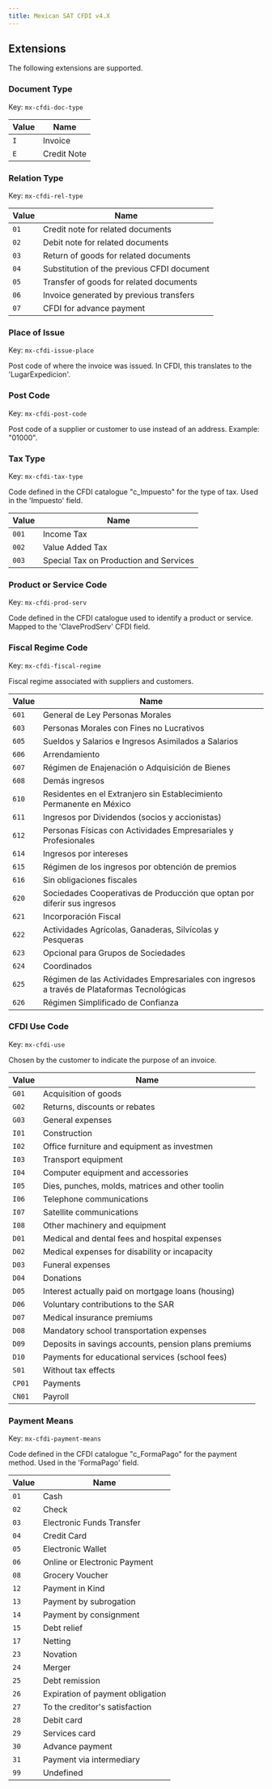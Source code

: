 ```yaml
---
title: Mexican SAT CFDI v4.X
---
```


## Extensions

The following extensions are supported.

### Document Type

Key: <code>mx-cfdi-doc-type</code>

| Value | Name |
| ---- | ---- |
| <code>I</code> | Invoice |
| <code>E</code> | Credit Note |

### Relation Type

Key: <code>mx-cfdi-rel-type</code>

| Value | Name |
| ---- | ---- |
| <code>01</code> | Credit note for related documents |
| <code>02</code> | Debit note for related documents |
| <code>03</code> | Return of goods for related documents |
| <code>04</code> | Substitution of the previous CFDI document |
| <code>05</code> | Transfer of goods for related documents |
| <code>06</code> | Invoice generated by previous transfers |
| <code>07</code> | CFDI for advance payment |

### Place of Issue

Key: <code>mx-cfdi-issue-place</code>	

Post code of where the invoice was issued. In CFDI, this translates to the 'LugarExpedicion'.

### Post Code

Key: <code>mx-cfdi-post-code</code>	

Post code of a supplier or customer to use instead of an address. Example: "01000".

### Tax Type

Key: <code>mx-cfdi-tax-type</code>	

Code defined in the CFDI catalogue "c_Impuesto" for the type of tax. Used in the 'Impuesto' field.

| Value | Name |
| ---- | ---- |
| <code>001</code> | Income Tax |
| <code>002</code> | Value Added Tax |
| <code>003</code> | Special Tax on Production and Services |

### Product or Service Code

Key: <code>mx-cfdi-prod-serv</code>	

Code defined in the CFDI catalogue used to identify a product or service.
Mapped to the 'ClaveProdServ' CFDI field.

### Fiscal Regime Code

Key: <code>mx-cfdi-fiscal-regime</code>	

Fiscal regime associated with suppliers and customers.

| Value | Name |
| ---- | ---- |
| <code>601</code> | General de Ley Personas Morales |
| <code>603</code> | Personas Morales con Fines no Lucrativos |
| <code>605</code> | Sueldos y Salarios e Ingresos Asimilados a Salarios |
| <code>606</code> | Arrendamiento |
| <code>607</code> | Régimen de Enajenación o Adquisición de Bienes |
| <code>608</code> | Demás ingresos |
| <code>610</code> | Residentes en el Extranjero sin Establecimiento Permanente en México |
| <code>611</code> | Ingresos por Dividendos (socios y accionistas) |
| <code>612</code> | Personas Físicas con Actividades Empresariales y Profesionales |
| <code>614</code> | Ingresos por intereses |
| <code>615</code> | Régimen de los ingresos por obtención de premios |
| <code>616</code> | Sin obligaciones fiscales |
| <code>620</code> | Sociedades Cooperativas de Producción que optan por diferir sus ingresos |
| <code>621</code> | Incorporación Fiscal |
| <code>622</code> | Actividades Agrícolas, Ganaderas, Silvícolas y Pesqueras |
| <code>623</code> | Opcional para Grupos de Sociedades |
| <code>624</code> | Coordinados |
| <code>625</code> | Régimen de las Actividades Empresariales con ingresos a través de Plataformas Tecnológicas |
| <code>626</code> | Régimen Simplificado de Confianza |

### CFDI Use Code

Key: <code>mx-cfdi-use</code>	

Chosen by the customer to indicate the purpose of an invoice.

| Value | Name |
| ---- | ---- |
| <code>G01</code> | Acquisition of goods |
| <code>G02</code> | Returns, discounts or rebates |
| <code>G03</code> | General expenses |
| <code>I01</code> | Construction |
| <code>I02</code> | Office furniture and equipment as investmen |
| <code>I03</code> | Transport equipment |
| <code>I04</code> | Computer equipment and accessories |
| <code>I05</code> | Dies, punches, molds, matrices and other toolin |
| <code>I06</code> | Telephone communications |
| <code>I07</code> | Satellite communications |
| <code>I08</code> | Other machinery and equipment |
| <code>D01</code> | Medical and dental fees and hospital expenses |
| <code>D02</code> | Medical expenses for disability or incapacity |
| <code>D03</code> | Funeral expenses |
| <code>D04</code> | Donations |
| <code>D05</code> | Interest actually paid on mortgage loans (housing) |
| <code>D06</code> | Voluntary contributions to the SAR |
| <code>D07</code> | Medical insurance premiums |
| <code>D08</code> | Mandatory school transportation expenses |
| <code>D09</code> | Deposits in savings accounts, pension plans premiums |
| <code>D10</code> | Payments for educational services (school fees) |
| <code>S01</code> | Without tax effects |
| <code>CP01</code> | Payments |
| <code>CN01</code> | Payroll |

### Payment Means

Key: <code>mx-cfdi-payment-means</code>	

Code defined in the CFDI catalogue "c_FormaPago" for the payment method. Used in the 'FormaPago' field.

| Value | Name |
| ---- | ---- |
| <code>01</code> | Cash |
| <code>02</code> | Check |
| <code>03</code> | Electronic Funds Transfer |
| <code>04</code> | Credit Card |
| <code>05</code> | Electronic Wallet |
| <code>06</code> | Online or Electronic Payment |
| <code>08</code> | Grocery Voucher |
| <code>12</code> | Payment in Kind |
| <code>13</code> | Payment by subrogation |
| <code>14</code> | Payment by consignment |
| <code>15</code> | Debt relief |
| <code>17</code> | Netting |
| <code>23</code> | Novation |
| <code>24</code> | Merger |
| <code>25</code> | Debt remission |
| <code>26</code> | Expiration of payment obligation |
| <code>27</code> | To the creditor's satisfaction |
| <code>28</code> | Debit card |
| <code>29</code> | Services card |
| <code>30</code> | Advance payment |
| <code>31</code> | Payment via intermediary |
| <code>99</code> | Undefined |